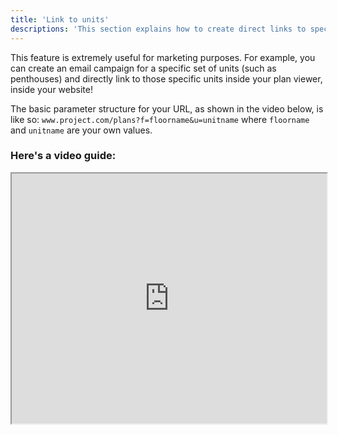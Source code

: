 ```yaml
---
title: 'Link to units'
descriptions: 'This section explains how to create direct links to specific units inside your plan viewwer'
---
```


This feature is extremely useful for marketing purposes. For example, you can create an email campaign for a specific set of units (such as penthouses) and directly link to those specific units inside your plan viewer, inside your website!

The basic parameter structure for your URL, as shown in the video below, is like so: `www.project.com/plans?f=floorname&u=unitname` where `floorname` and `unitname` are your own values.

### Here's a video guide:

<iframe src="https://streamable.com/e/vcty93" width="100%" height="400px"> </iframe>


